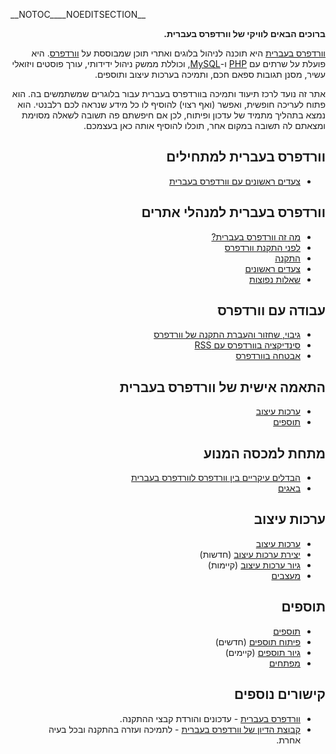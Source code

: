 __NOTOC____NOEDITSECTION__
<div dir="rtl" style="direction: rtl; text-align: right">
'''ברוכים הבאים לוויקי של וורדפרס בעברית.'''

[http://www.wordpress.co.il וורדפרס בעברית] היא תוכנה לניהול בלוגים ואתרי תוכן שמבוססת על [http://wordpress.org/ וורדפרס]. היא פועלת על שרתים עם [http://www.php.net PHP] ו-[http://www.mysql.com/ MySQL], וכוללת ממשק ניהול ידידותי, עורך פוסטים ויזואלי עשיר, מסנן תגובות ספאם חכם, ותמיכה בערכות עיצוב ותוספים.

אתר זה נועד לרכז תיעוד ותמיכה בוורדפרס בעברית עבור בלוגרים שמשתמשים בה. הוא פתוח לעריכה חופשית, ואפשר (ואף רצוי) להוסיף לו כל מידע שנראה לכם רלבנטי. הוא נמצא בתהליך מתמיד של עדכון ופיתוח, לכן אם חיפשתם פה תשובה לשאלה מסוימת ומצאתם לה תשובה במקום אחר, תוכלו להוסיף אותה כאן בעצמכם.


== וורדפרס בעברית למתחילים ==

* [[צעדים ראשונים עם וורדפרס בעברית]]

== וורדפרס בעברית למנהלי אתרים ==

* [[מה זה וורדפרס בעברית?]]
* [[לפני התקנת וורדפרס]] 
* [[התקנה]]
* [[צעדים ראשונים]]
* [[שאלות נפוצות]]

== עבודה עם וורדפרס ==

* [[גיבוי, שחזור והעברת התקנה של וורדפרס]]
* [[סינדיקציה בוורדפרס עם RSS]]
* [[אבטחה בוורדפרס]]

== התאמה אישית של וורדפרס בעברית ==
	
* [[ערכות עיצוב]]
* [[תוספים]]

== מתחת למכסה המנוע ==

* [[הבדלים עיקריים בין וורדפרס לוורדפרס בעברית]]
* [[באגים]]

== ערכות עיצוב ==

* [[ערכות עיצוב]]
* [[יצירת ערכות עיצוב]] (חדשות)
* [[גיור ערכות עיצוב]] (קיימות)
* [[מעצבים]]

== תוספים ==

* [[תוספים]]
* [[פיתוח תוספים]] (חדשים)
* [[גיור תוספים]] (קיימים)
* [[מפתחים]]

== קישורים נוספים ==

* [http://wph.co.il/ וורדפרס בעברית] - עדכונים והורדת קבצי ההתקנה.
* [http://groups.google.com/group/wpheb קבוצת הדיון של וורדפרס בעברית] - לתמיכה ועזרה בהתקנה ובכל בעיה אחרת.